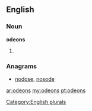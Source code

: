 ==English==

===Noun===
'''odeons'''

# {{plural of|[[odeon]]}}

===Anagrams===
* [[nodose#English|nodose]], [[nosode#English|nosode]]

[[Category:English plurals]]

[[ar:odeons]]
[[my:odeons]]
[[pt:odeons]]